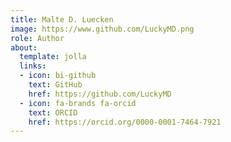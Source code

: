 ```yaml
---
title: Malte D. Luecken
image: https://www.github.com/LuckyMD.png
role: Author
about:
  template: jolla
  links:
  - icon: bi-github
    text: GitHub
    href: https://github.com/LuckyMD
  - icon: fa-brands fa-orcid
    text: ORCID
    href: https://orcid.org/0000-0001-7464-7921
---
```


